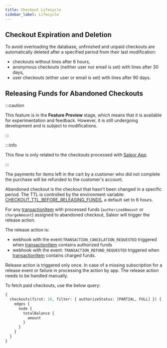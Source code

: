 ```yaml
---
title: Checkout Lifecycle
sidebar_label: Lifecycle
---
```


## Checkout Expiration and Deletion

To avoid overloading the database, unfinished and unpaid checkouts are automatically deleted after a specified period from their last modification:

- checkouts without lines after 6 hours,
- anonymous checkouts (neither user nor email is set) with lines after 30 days,
- user checkouts (either user or email is set) with lines after 90 days.

## Releasing Funds for Abandoned Checkouts

:::caution

This feature is in the **Feature Preview** stage, which means that it is available for experimentation and
feedback. However, it is still undergoing development and is subject to modifications.

:::

:::info

This flow is only related to the checkouts processed with [Saleor App](developer/checkout/finalizing.mdx#finalizing-checkout-with-saleor-app).

:::

The payments for items left in the cart by a customer who did not complete the purchase will be refunded to the customer's account.

Abandoned checkout is the checkout that hasn't been changed in a specific period. The TTL is controlled by the environment variable: [CHECKOUT_TTL_BEFORE_RELEASING_FUNDS](setup/configuration.mdx#checkout_ttl_before_releasing_funds), a default set to 6 hours.

For any [transactionItem](api-reference/payments/objects/transaction-item.mdx) with processed funds (`authorizedAmount` or `chargeAmount`) assigned to abandoned checkout, Saleor will trigger the release action.

The release action is:

- webhook with the event:`TRANSACTION_CANCELATION_REQUESTED` triggered when [transactionItem](api-reference/payments/objects/transaction-item.mdx) contains authorized funds
- webhook with the event: `TRANSACTION_REFUND_REQUESTED` triggered when [transactionItem](api-reference/payments/objects/transaction-item.mdx) contains charged funds.

Release action is triggered only once. In case of a missing subscription for a release event or failure in processing the action by app. The release action needs to be handled manually.

To fetch paid checkouts, use the below query:

```graphql {4}
{
  checkouts(first: 10, filter: { authorizeStatus: [PARTIAL, FULL] }) {
    edges {
      node {
        totalBalance {
          amount
        }
      }
    }
  }
}
```
